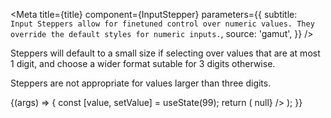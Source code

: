 
<Meta
  title={title}
  component={InputStepper}
  parameters={{
    subtitle: `
Input Steppers allow for finetuned control over numeric values. They
override the default styles for numeric inputs.`,
    source: 'gamut',
  }}
/>

Steppers will default to a small size if selecting over values that are
at most 1 digit, and choose a wider format sutable for 3 digits
otherwise.

Steppers are not appropriate for values larger than three digits.

<Preview>
  <Story name="Input Stepper">
    {(args) => {
      const [value, setValue] = useState(99);
      return (
        <InputStepper
          min={number('Minimum', 0)}
          max={number('Maximum', 999)}
          ariaLabel="input stepper"
          label={text('Label', 'things')}
          onChange={setValue}
          value={value}
          onStepperButtonClick={() => null}
        />
      );
    }}
  </Story>
</Preview>

<Props of={InputStepper} />
